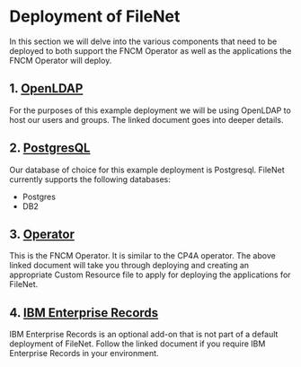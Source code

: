# Deployment of FileNet

In this section we will delve into the various components that need to be deployed to both support the FNCM Operator as well as the applications the FNCM Operator will deploy.

## 1. [OpenLDAP](/Create/Deploy/solution-deploy-openldap)

For the purposes of this example deployment we will be using OpenLDAP to host our users and groups. The linked document goes into deeper details.

## 2. [PostgresQL](/Create/Deploy/solution-deploy-postgres)

Our database of choice for this example deployment is Postgresql. FileNet currently supports the following databases:

- Postgres
- DB2

## 3. [Operator](/Create/Deploy/solution-deploy-operator)

This is the FNCM Operator. It is similar to the CP4A operator. The above linked document will take you through deploying and creating an appropriate Custom Resource file to apply for deploying the applications for FileNet.

## 4. [IBM Enterprise Records](/Create/Deploy/solution-deploy-ier)

IBM Enterprise Records is an optional add-on that is not part of a default deployment of FileNet. Follow the linked document if you require IBM Enterprise Records in your environment.
